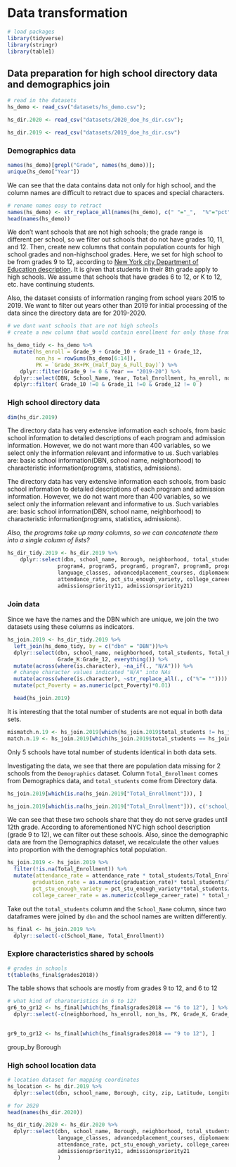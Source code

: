 # Data transformation

```r
# load packages
library(tidyverse)
library(stringr)
library(table1)
```

## Data preparation for high school directory data and demographics join

```r
# read in the datasets
hs_demo <- read_csv("datasets/hs_demo.csv");

hs_dir.2020 <- read_csv("datasets/2020_doe_hs_dir.csv");

hs_dir.2019 <- read_csv("datasets/2019_doe_hs_dir.csv")
```


### Demographics data

```r
names(hs_demo)[grepl("Grade", names(hs_demo))];
unique(hs_demo["Year"])
```

We can see that the data contains data not only for high school, and the column names are difficult to retract due to spaces and special characters.
```r
# rename names easy to retract
names(hs_demo) <- str_replace_all(names(hs_demo), c(" "="_",  "%"="pct", "#"="n"))
head(names(hs_demo))
```

We don't want schools that are not high schools; the grade range is different per school, so we filter out schools that do not have grades 10, 11, and 12. Then, create new columns that contain population counts for high school grades and non-highschool grades.
Here, we set for high school to be from grades 9 to 12, according to [New York city Department of Education description](https://www.schools.nyc.gov/enrollment/enroll-grade-by-grade/high-school). It is given that students in their 8th grade apply to high schools. We assume that schools that have grades 6 to 12, or K to 12, etc. have continuing students.

Also, the dataset consists of information ranging from school years 2015 to 2019. We want to filter out years other than 2019 for initial processing of the data since the directory data are for 2019-2020.

```r
# we dont want schools that are not high schools
# create a new column that would contain enrollment for only those from Grade 9(hs) and other

hs_demo_tidy <- hs_demo %>% 
  mutate(hs_enroll = Grade_9 + Grade_10 + Grade_11 + Grade_12,
         non_hs = rowSums(hs_demo[6:14]),
         PK = `Grade_3K+PK_(Half_Day_&_Full_Day)`) %>%
    dplyr::filter(Grade_9 != 0 & Year == "2019-20") %>% 
  dplyr::select(DBN, School_Name, Year, Total_Enrollment, hs_enroll, non_hs, everything(), -`Grade_3K+PK_(Half_Day_&_Full_Day)`) %>%
  dplyr::filter( Grade_10 !=0 & Grade_11 !=0 & Grade_12 != 0 )

```


### High school directory data

```r
dim(hs_dir.2019)
```

The directory data has very extensive information each schools, from basic school information to detailed descriptions of each program and admission information.
However, we do not want more than 400 variables, so we select only the information relevant and informative to us.
Such variables are: basic school information(DBN, school name, neighborhood) to characteristic information(programs, statistics, admissions).

The directory data has very extensive information each schools, from basic school information to detailed descriptions of each program and admission information.
However, we do not want more than 400 variables, so we select only the information relevant and informative to us.
Such variables are: basic school information(DBN, school name, neighborhood) to characteristic information(programs, statistics, admissions).

*Also, the programs take up many columns, so we can concatenate them into a single column of lists?*

```r
hs_dir_tidy.2019 <- hs_dir.2019 %>% 
    dplyr::select(dbn, school_name, Borough, neighborhood, total_students, grades2018, finalgrades, program1, program2,program3,
                program4, program5, program6, program7, program8, program9, program10,
                language_classes, advancedplacement_courses, diplomaendorsements,graduation_rate,
                attendance_rate, pct_stu_enough_variety, college_career_rate, specialized, 
                admissionspriority11, admissionspriority21)
```


### Join data

Since we have the names and the DBN which are unique, we join the two datasets using these columns as indicators.

```r
hs_join.2019 <- hs_dir_tidy.2019 %>% 
  left_join(hs_demo_tidy, by = c("dbn" = "DBN"))%>% 
  dplyr::select(dbn, school_name, neighborhood, total_students, Total_Enrollment, hs_enroll, non_hs, grades2018, PK,
                Grade_K:Grade_12, everything()) %>% 
  mutate(across(where(is.character), ~na_if(., "N/A"))) %>% 
  # change character values indicated "N/A" into NAs
  mutate(across(where(is.character), ~str_replace_all(., c("%"= "")))) %>% 
  mutate(pct_Poverty = as.numeric(pct_Poverty)*0.01)

  head(hs_join.2019)
```

It is interesting that the total number of students are not equal in both data sets.

```r
mismatch.n.19 <- hs_join.2019[which(hs_join.2019$total_students != hs_join.2019$Total_Enrollment), ]; dim(mismatch.n.19)
match.n.19 <- hs_join.2019[which(hs_join.2019$total_students == hs_join.2019$Total_Enrollment), ]; dim(match.n.19)
```
Only 5 schools have total number of students identical in both data sets.


Investigating the data, we see that there are population data missing for 2 schools from the `Demographics` dataset.
Column `Total_Emrollment` comes from Demographics data, and `total_students` come from Directory data.
```r
hs_join.2019[which(is.na(hs_join.2019["Total_Enrollment"])), ]
```

```r
hs_join.2019[which(is.na(hs_join.2019["Total_Enrollment"])), c('school_name', 'grades2018', 'finalgrades')]
```

We can see that these two schools share that they do not serve grades until 12th grade.
According to aforementioned NYC high school description (grade 9 to 12), we can filter out these schools.
Also, since the demographic data are from the Demographics dataset, we recalculate the other values into proportion with the demographics total population.

```r
hs_join.2019 <- hs_join.2019 %>% 
  filter(!is.na(Total_Enrollment)) %>% 
  mutate(attendance_rate = attendance_rate * total_students/Total_Enrollment,
        graduation_rate = as.numeric(graduation_rate)* total_students/Total_Enrollment ,
        pct_stu_enough_variety = pct_stu_enough_variety*total_students/Total_Enrollment ,
        college_career_rate = as.numeric(college_career_rate) * total_students/Total_Enrollment)
```

Take out the `total_students` column and the `School_Name` column, since two dataframes were joined by `dbn` and the school names are written differently.

```r
hs_final <- hs_join.2019 %>% 
  dplyr::select(-c(School_Name, Total_Enrollment))
```


### Explore characteristics shared by schools

```r
# grades in schools
t(table(hs_final$grades2018))
```

The table shows that schools are mostly from grades 9 to 12, and 6 to 12

```r
# what kind of charateristics in 6 to 12?
gr6_to_gr12 <- hs_final[which(hs_final$grades2018 == "6 to 12"), ] %>% 
  dplyr::select(-c(neighborhood, hs_enroll, non_hs, PK, Grade_K, Grade_1, Grade_2, Grade_3, Grade_4, Grade_5, finalgrades, )) %>% 
  

gr9_to_gr12 <- hs_final[which(hs_final$grades2018 == "9 to 12"), ]
```




group_by Borough







### High school location data
```r
# location dataset for mapping coordinates
hs_location <- hs_dir.2019 %>% 
  dplyr::select(dbn, school_name, Borough, city, zip, Latitude, Longitude, `Census Tract`, nta)
```





```r
# for 2020
head(names(hs_dir.2020))

hs_dir_tidy.2020 <- hs_dir.2020 %>% 
  dplyr::select(dbn, school_name, Borough, neighborhood, total_students, grades2019, 
                language_classes, advancedplacement_courses, diplomaendorsements,graduation_rate,
                attendance_rate, pct_stu_enough_variety, college_career_rate, specialized, 
                admissionspriority11, admissionspriority21
                )
```